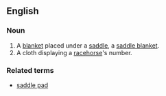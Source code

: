 ==English==

===Noun===
{{en-noun}}
{{wikipedia}}

#A [[blanket]] placed under a [[saddle]], a [[saddle blanket]].
#A cloth displaying a [[racehorse]]'s number.

===Related terms===
*[[saddle pad]]